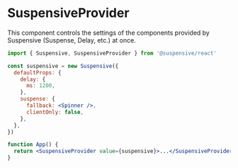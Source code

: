 # SuspensiveProvider

This component controls the settings of the components provided by Suspensive (Suspense, Delay, etc.) at once.

```jsx /SuspensiveProvider/ /Suspensive/
import { Suspensive, SuspensiveProvider } from '@suspensive/react'

const suspensive = new Suspensive({
  defaultProps: {
    delay: {
      ms: 1200,
    },
    suspense: {
      fallback: <Spinner />,
      clientOnly: false,
    },
  },
})

function App() {
  return <SuspensiveProvider value={suspensive}>...</SuspensiveProvider>
}
```
